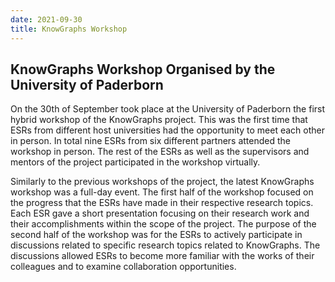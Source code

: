 ---
date: 2021-09-30
title: KnowGraphs Workshop
---


## KnowGraphs Workshop Organised by the University of Paderborn


On the 30th of September took place at the University of Paderborn the first hybrid workshop of the KnowGraphs project. This was the first time that ESRs from different host universities had the opportunity to meet each other in person. In total nine ESRs from six different partners attended the workshop in person. The rest of the ESRs as well as the supervisors and mentors of the project participated in the workshop virtually.

Similarly to the previous workshops of the project, the latest KnowGraphs workshop was a full-day event. The first half of the workshop focused on the progress that the ESRs have made in their respective research topics. Each ESR gave a short presentation focusing on their research work and their accomplishments within the scope of the project. The purpose of the second half of the workshop was for the ESRs to actively participate in discussions related to specific research topics related to KnowGraphs. The discussions allowed ESRs to become more familiar with the works of their colleagues and to examine collaboration opportunities.